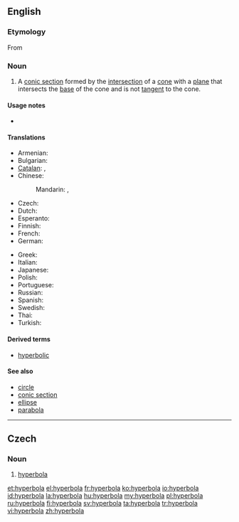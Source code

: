 ==English==

===Etymology===
From {{etyl|grc}} {{term|lang=grc|ὑπερβολή|tr=huperbolē}}

===Noun===
{{en-noun|s|pl2=hyperbolae|pl3=hyperbolæ}}
{{wikipedia}}

# {{geometry}} A [[conic section]] formed by the [[intersection]] of a [[cone]] with a [[plane]] that intersects the [[base]] of the cone and is not [[tangent]] to the cone.

====Usage notes====
* {{en-usage-h-an}}

====Translations====
{{trans-top|geometric curve}}
* Armenian: {{t-|hy|հիպերբոլ|tr=hiperbol}}
* Bulgarian: {{t+|bg|хипербола|f|tr=hipérbola}}
* [[Catalan]]: {{t|ca|hipèrbola|f}}, {{t|ca|hipèrbole|f}}
* Chinese:
*: Mandarin: {{t|zh|雙曲線|sc=Hani}}, {{t|zh|双曲线|tr=shuāngqūxiàn|sc=Hani}}
* Czech: {{t-|cs|hyperbola|f}}
* Dutch: {{t|nl|hyperbool|m}}
* Esperanto: {{t-|eo|hiperbolo|xs=Esperanto}}
* Finnish: {{t-|fi|hyperbeli}}
* French: {{t+|fr|hyperbole|f}}
* German: {{t|de|Hyperbel|f}}
{{trans-mid}}
* Greek: {{t+|el|υπερβολή|f|tr=ypervolí}}
* Italian: {{t+|it|iperbole|f}}
* Japanese: {{t|ja|双曲線|tr=そうきょくせん, sōkyokusen|sc=Jpan}}
* Polish: {{t+|pl|hiperbola|f}}
* Portuguese: {{t+|pt|hipérbole|f}}
* Russian: {{t+|ru|гипербола|f|tr=gipérbola|sc=Cyrl}}
* Spanish: {{t+|es|hipérbola|f}}
* Swedish: {{t+|sv|hyperbel|c}}
* Thai: {{t|th|ไฮเพอร์โบลา}}
* Turkish: {{t+|tr|hiperbol}}
{{trans-bottom}}

====Derived terms====
* [[hyperbolic]]

====See also====
* [[circle]]
* [[conic section]]
* [[ellipse]]
* [[parabola]]

----

==Czech==

===Noun===
{{cs-noun|g=f}}

# [[hyperbola#English|hyperbola]] {{geometry|lang=cs}}

[[et:hyperbola]]
[[el:hyperbola]]
[[fr:hyperbola]]
[[ko:hyperbola]]
[[io:hyperbola]]
[[id:hyperbola]]
[[la:hyperbola]]
[[hu:hyperbola]]
[[my:hyperbola]]
[[pl:hyperbola]]
[[ru:hyperbola]]
[[fi:hyperbola]]
[[sv:hyperbola]]
[[ta:hyperbola]]
[[tr:hyperbola]]
[[vi:hyperbola]]
[[zh:hyperbola]]